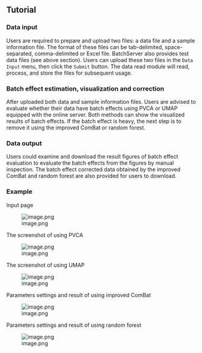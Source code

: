 ## Tutorial

### Data input
Users are required to prepare and upload two files: a data file and a sample information file. The format of these files can be tab-delimited, space-separated, comma-delimited or Excel file. BatchServer also provides test data files (see above section). Users can upload these two files in the `Data Input` menu, then click the `Submit` button. The data read module will read, process, and store the files for subsequent usage.

### Batch effect estimation, visualization and correction
After uploaded both data and sample information files. Users are advised to evaluate whether their data have batch effects using PVCA or UMAP equipped with the online server. Both methods can show the visualized results of batch effects. If the batch effect is heavy, the next step is to remove it using the improved ComBat or random forest.

### Data output
Users could examine and download the result figures of batch effect evaluation to evaluate the batch effects from the figures by manual inspection. The batch effect corrected data obtained by the improved ComBat and random forest are also provided for users to download.

### Example
Input page

![image.png](rf.png)

The screenshot of using PVCA

![image.png](pvca.png)

The screenshot of using UMAP

![image.png](umap.png)

Parameters settings and result of using improved ComBat

![image.png](combat.png)

Parameters settings and result of using random forest

![image.png](rf.png)
